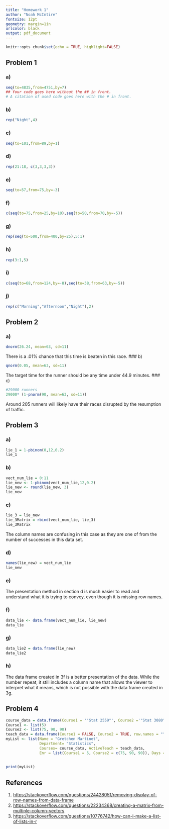 ```yaml
---
title: "Homework 1" 
author: "Noah McIntire"
fontsize: 12pt
geometry: margin=1in
urlcolor: black
output: pdf_document
---
```


```r
knitr::opts_chunk$set(echo = TRUE, highlight=FALSE)
```

## Problem 1   
### a)
```r
seq(to=4835,from=4751,by=7)
## Your code goes here without the ## in front.
# A citation of used code goes here with the # in front.
```
### b)
```r
rep("Night",4)
```
### c)
```r
seq(to=101,from=89,by=1)
```

### d)
```r
rep(21:18, c(3,3,3,3))
```

### e)
```r
seq(to=57,from=75,by=-3)
```

### f)
```r
c(seq(to=75,from=25,by=10),seq(to=50,from=70,by=-5))
```

### g)
```r
rep(seq(to=500,from=400,by=25),5:1)
```

### h)
```r
rep(3:1,5)
```

### i)
```r
c(seq(to=68,from=124,by=-8),seq(to=38,from=63,by=-5))
```

### j)
```r
rep(c("Morning","Afternoon","Night"),2)
```
\newpage
## Problem 2  
### a)
```r
dnorm(26.24, mean=63, sd=11)
```
 There is a .01% chance that this time is beaten in this race.
### b)
```r
qnorm(0.05, mean=63, sd=11)
```
The target time for the runner should be any time under 44.9 minutes.
### c)
```r
#29000 runners
29000* (1-pnorm(90, mean=63, sd=11))
```
Around 205 runners will likely have their races disrupted by the resumption of traffic.

## Problem 3
### a)
```r
lie_1 = 1-pbinom(0,12,0.2)
lie_1
```

### b)
```r
vect_num_lie = 0:11
lie_new <- 1-pbinom(vect_num_lie,12,0.2)
lie_new <- round(lie_new, 3)
lie_new
```

### c)
```r
lie_3 = lie_new
lie_3Matrix = rbind(vect_num_lie, lie_3)
lie_3Matrix
```
The column names are confusing in this case as they are one of from the number of successes in this data set. 

### d)
```r
names(lie_new) = vect_num_lie
lie_new
```

### e)
The presentation method in section d is much easier to read and understand what it is trying to convey, even though it is missing row names.

\newpage
### f)
```r
data_lie <- data.frame(vect_num_lie, lie_new)
data_lie
```

### g)
```r
data_lie2 = data.frame(lie_new)
data_lie2
```

### h)
The data frame created in 3f is a better presentation of the data. While the number repeat, it still includes a column name that allows the viewer to interpret what it means, which is not possible with the data frame created in 3g.

## Problem 4
```r
course_data = data.frame(Course1 = '"Stat 2559"', Course2 ='"Stat 3080"', row.names = "")
Course1 <- list(5)
Course2 <- list(75, 90, 90)
teach_data = data.frame(Course1 = FALSE, Course2 = TRUE, row.names = "")
myList <- list(Name = "Gretchen Martinet",
               Department= "Statistics",
               Courses= course_data, ActiveTeach = teach_data,
               Enr = list(Course1 = 5, Course2 = c(75, 90, 90)), Days = list( Course1 = c("Tuesday", "Thursday"), Course2 =cbind(c("Monday", "Tuesday", "Tuesday"), c("Wednesday", "Thursday", "Thursday"))
              
                                                                              ))
print(myList)
```

## References
1. <https://stackoverflow.com/questions/24428051/removing-display-of-row-names-from-data-frame>
2. <https://stackoverflow.com/questions/22234368/creating-a-matrix-from-multiple-column-vectors>
3. <https://stackoverflow.com/questions/10776742/how-can-i-make-a-list-of-lists-in-r>

